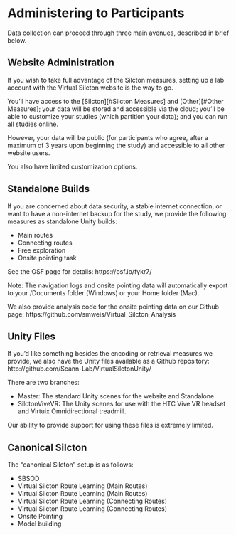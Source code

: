 # Administering to Participants

Data collection can proceed through three main avenues, described in brief below.

## Website Administration

If you wish to take full advantage of the Silcton measures, setting up a lab account with the Virtual Silcton website is the way to go. 

You'll have access to the [Silcton][#Silcton Measures] and [Other][#Other Measures]; your data will be stored and accessible via the cloud; you'll be able to customize your studies (which partition your data); and you can run all studies online. 

However, your data will be public (for participants who agree, after a maximum of 3 years upon beginning the study) and accessible to all other website users. 

You also have limited customization options. 

## Standalone Builds

If you are concerned about data security, a stable internet connection, or want to have a non-internet backup for the study, we provide the following measures as standalone Unity builds: 

- Main routes
- Connecting routes
- Free exploration
- Onsite pointing task

See the OSF page for details: https://osf.io/fykr7/

Note: The navigation logs and onsite pointing data will automatically export to your /Documents folder (Windows) or your Home folder (Mac). 

We also provide analysis code for the onsite pointing data on our Github page: https://github.com/smweis/Virtual_Silcton_Analysis

## Unity Files

If you'd like something besides the encoding or retrieval measures we provide, we also have the Unity files available as a Github repository: http://github.com/Scann-Lab/VirtualSilctonUnity/

There are two branches: 

- Master: The standard Unity scenes for the website and Standalone
- SilctonViveVR: The Unity scenes for use with the HTC Vive VR headset and Virtuix Omnidirectional treadmill. 

Our ability to provide support for using these files is extremely limited. 

## Canonical Silcton

The "canonical Silcton" setup is as follows: 

- SBSOD
- Virtual Silcton Route Learning (Main Routes)
- Virtual Silcton Route Learning (Main Routes)
- Virtual Silcton Route Learning (Connecting Routes)
- Virtual Silcton Route Learning (Connecting Routes)
- Onsite Pointing
- Model building

